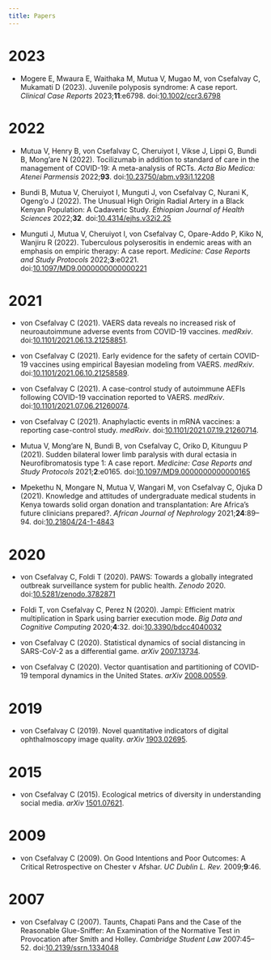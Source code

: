 ```yaml
---
title: Papers
---
```


<!-- # Books -->

<!-- - **von Csefalvay C** (2023). Computational Modeling of Infectious Disease: With applications in Python. Amsterdam: Elsevier. [https://elsevier.com/books/computational-modeling-of-infectious-disease/von-csefalvay/978-0-323-95389-4](https://elsevier.com/books/computational-modeling-of-infectious-disease/von-csefalvay/978-0-323-95389-4). -->

<!-- - **von Csefalvay C**, Nam D T, Melis A, Halonen M, Edison S, Kozdon J, Kwong T, Glaser F, Frid Y, Szarnyas G, Crusius K, de Oliveira Castro PR, Hassler G, Clark AR, Visser M (2021). Learn Julia the Hard Way. [https://doi.org/10.5281/zenodo.4556324](https://doi.org/10.5281/zenodo.4556324) -->

<!-- references -->

# 2023

- Mogere E, Mwaura E, Waithaka M, Mutua V, Mugao M, von Csefalvay C, Mukamati D (2023). Juvenile polyposis syndrome: A case report. _Clinical Case Reports_ 2023;**11**:e6798. doi:[10.1002/ccr3.6798](https://doi.org/10.1002/ccr3.6798)

# 2022

- Mutua V, Henry B, von Csefalvay C, Cheruiyot I, Vikse J, Lippi G, Bundi B, Mong’are N (2022). Tocilizumab in addition to standard of care in the management of COVID-19: A meta-analysis of RCTs. _Acta Bio Medica: Atenei Parmensis_ 2022;**93**. doi:[10.23750/abm.v93i1.12208](https://doi.org/10.23750/abm.v93i1.12208)

- Bundi B, Mutua V, Cheruiyot I, Munguti J, von Csefalvay C, Nurani K, Ogeng’o J (2022). The Unusual High Origin Radial Artery in a Black Kenyan Population: A Cadaveric Study. _Ethiopian Journal of Health Sciences_ 2022;**32**. doi:[10.4314/ejhs.v32i2.25](https://doi.org/10.4314/ejhs.v32i2.25)

- Munguti J, Mutua V, Cheruiyot I, von Csefalvay C, Opare-Addo P, Kiko N, Wanjiru R (2022). Tuberculous polyserositis in endemic areas with an emphasis on empiric therapy: A case report. _Medicine: Case Reports and Study Protocols_ 2022;**3**:e0221. doi:[10.1097/MD9.0000000000000221](https://doi.org/10.1097/MD9.0000000000000221)

# 2021

- von Csefalvay C (2021). VAERS data reveals no increased risk of neuroautoimmune adverse events from COVID-19 vaccines. _medRxiv_. doi:[10.1101/2021.06.13.21258851](https://doi.org/10.1101/2021.06.13.21258851).

- von Csefalvay C (2021). Early evidence for the safety of certain COVID-19 vaccines using empirical Bayesian modeling from VAERS. _medRxiv_. doi:[10.1101/2021.06.10.21258589](https://doi.org/10.1101/2021.06.10.21258589).

- von Csefalvay C (2021). A case-control study of autoimmune AEFIs following COVID-19 vaccination reported to VAERS. _medRxiv_. doi:[10.1101/2021.07.06.21260074](https://doi.org/10.1101/2021.07.06.21260074).

- von Csefalvay C (2021). Anaphylactic events in mRNA vaccines: a reporting case-control study. _medRxiv_. doi:[10.1101/2021.07.19.21260714](https://doi.org/10.1101/2021.07.19.21260714).

- Mutua V, Mong’are N, Bundi B, von Csefalvay C, Oriko D, Kitunguu P (2021). Sudden bilateral lower limb paralysis with dural ectasia in Neurofibromatosis type 1: A case report. _Medicine: Case Reports and Study Protocols_ 2021;**2**:e0165. doi:[10.1097/MD9.0000000000000165](https://doi.org/10.1097/MD9.0000000000000165)

- Mpekethu N, Mongare N, Mutua V, Wangari M, von Csefalvay C, Ojuka D (2021). Knowledge and attitudes of undergraduate medical students in Kenya towards solid organ donation and transplantation: Are Africa’s future clinicians prepared?. _African Journal of Nephrology_ 2021;**24**:89--94. doi:[10.21804/24-1-4843](https://doi.org/10.21804/24-1-4843)

# 2020

- von Csefalvay C, Foldi T (2020). PAWS: Towards a globally integrated outbreak surveillance system for public health. _Zenodo_ 2020. doi:[10.5281/zenodo.3782871](https://doi.org/10.5281/zenodo.3782871)

- Foldi T, von Csefalvay C, Perez N (2020). Jampi: Efficient matrix multiplication in Spark using barrier execution mode. _Big Data and Cognitive Computing_ 2020;**4**:32. doi:[10.3390/bdcc4040032](https://doi.org/10.3390/bdcc4040032)

- von Csefalvay C (2020). Statistical dynamics of social distancing in SARS-CoV-2 as a differential game. _arXiv_ [2007.13734](https://arxiv.org/abs/2007.13734).

- von Csefalvay C (2020). Vector quantisation and partitioning of COVID-19 temporal dynamics in the United States. _arXiv_ [2008.00559](https://arxiv.org/abs/2008.00559).

# 2019

- von Csefalvay C (2019). Novel quantitative indicators of digital ophthalmoscopy image quality. _arXiv_ [1903.02695](https://arxiv.org/abs/1903.02695).

# 2015

- von Csefalvay C (2015). Ecological metrics of diversity in understanding social media. _arXiv_ [1501.07621](https://arxiv.org/abs/1501.07621).

# 2009

- von Csefalvay C (2009). On Good Intentions and Poor Outcomes: A Critical Retrospective on Chester v Afshar. _UC Dublin L. Rev._ 2009;**9**:46.

# 2007

- von Csefalvay C (2007). Taunts, Chapati Pans and the Case of the Reasonable Glue-Sniffer: An Examination of the Normative Test in Provocation after Smith and Holley. _Cambridge Student Law_ 2007:45--52. doi:[10.2139/ssrn.1334048](https://doi.org/10.2139/ssrn.1334048)

<!-- /references -->



<!-- # Data sets -->

<!-- Foldi, T., **von Csefalvay, C.**, Pigler, P., Wash, W., Zempleni, B., Rodrigues, J., Kapronczay, M., Huber, Sz. & Gergely, B. (2022). Starschema COVID-19 consolidated data set. 27 March 2023. [![DOI](https://zenodo.org/badge/DOI/10.5281/zenodo.7774003.svg)](https://doi.org/10.5281/zenodo.7774003) -->

<!-- **von Csefalvay, C.** (2019). 2019 Samoa measles outbreak data set. 06 December 2019. Zenodo. [![DOI](https://zenodo.org/badge/DOI/10.5281/zenodo.3566012.svg)](https://doi.org/10.5281/zenodo.3566012) -->

<!-- **von Csefalvay, C.**. (2019). CODRAS: COnsolidated Diabetic Retinopathy Assessment Set. Zenodo. [![DOI](https://doi.org/10.5281/zenodo.2573205)] -->

